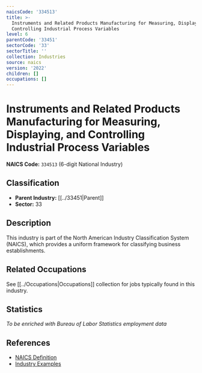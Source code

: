 ```yaml
---
naicsCode: '334513'
title: >-
  Instruments and Related Products Manufacturing for Measuring, Displaying, and
  Controlling Industrial Process Variables
level: 6
parentCode: '33451'
sectorCode: '33'
sectorTitle: ''
collection: Industries
source: naics
version: '2022'
children: []
occupations: []
---
```

# Instruments and Related Products Manufacturing for Measuring, Displaying, and Controlling Industrial Process Variables

**NAICS Code:** `334513` (6-digit National Industry)

## Classification

- **Parent Industry:** [[../33451|Parent]]
- **Sector:** 33

## Description

This industry is part of the North American Industry Classification System (NAICS), which provides a uniform framework for classifying business establishments.

## Related Occupations

See [[../Occupations|Occupations]] collection for jobs typically found in this industry.

## Statistics

*To be enriched with Bureau of Labor Statistics employment data*

## References

- [NAICS Definition](https://www.census.gov/naics/)
- [Industry Examples](https://www.census.gov/naics/2022NAICS/)
